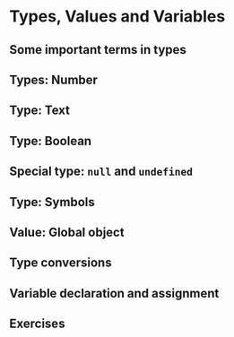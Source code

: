 # Types, Values and Variables

## Some important terms in types

## Types: Number

## Type: Text

## Type: Boolean

## Special type: `null` and `undefined`

## Type: Symbols

## Value: Global object

## Type conversions

## Variable declaration and assignment

## Exercises {-}



